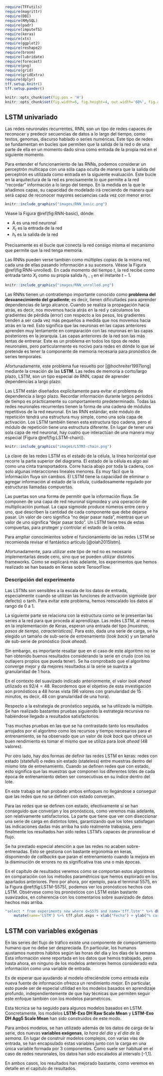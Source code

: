 
```r
require(TFFutils)
require(magrittr)
require(DBI)
require(RMySQL)
require(padr)
require(imputeTS)
require(keras)
require(xts)
require(ggplot2)
require(reshape2)
require(broom)
require(lubridate)
require(forecast)
require(png)
require(grid)
require(gridExtra)
require(dplyr)
tff.setup.knitr()
tff.setup.pander()

knitr::opts_chunk$set(fig.pos = 'H')
knitr::opts_chunk$set(fig.width=6, fig.height=4, out.width='60%', fig.align='center')
```



## LSTM univariado
 

Las redes neuronales recurrentes, RNN, son un tipo de redes capaces de reconocer y predecir secuencias de datos a lo largo del tiempo, como textos, genomas, discurso hablado o series numéricas. Este tipo de redes se fundamentan en bucles que permiten que la salida de la red o de una parte de ella en un momento dado sirva como entrada de la propia red en el siguiente momento.

Para entender el funcionamiento de las RNNs, podemos considerar un perceptrón multicapa con una sóla capa oculta de manera que la salida del perceptrón es utilizada como entrada en la siguiente evaluación. Este bucle en la arquitectura de la red es precisamente lo que permite a la red "recordar" información a lo largo del tiempo. En la medida en la que le añadimos capas, su capacidad de modelado irá creciendo de manera que será capaz de reconocer mayores secuencias cada vez con menor error. 


```r
knitr::include_graphics("images/RNN_basic.png")
```

Véase la Figura \@ref(fig:RNN-basic), dónde:

- $\text{A}$ es una red neuronal
- $X_t$ es la entrada de la red
- $h_t$ es la salida de la red

Precisamente es el bucle que conecta la red consigo misma el mecanismo que permite que la red tenga memoria.

Las RNNs pueden verse también como múltiples copias de la misma red, cada una de ellas pasando información a su sucesora. Véase la Figura \@ref(fig:RNN-unrolled). En cada momento del tiempo $t$, la red recibe como entrada tanto $X_t$ como su propia salida $h_{t-1}$ en el instante $t-1$.


```r
knitr::include_graphics("images/RNN_unrolled.png")
```


Las RNNs tienen un contratiempo importante conocido como **problema del desvanecimiento del gradiente**; es decir, tienen dificultades para aprender dependencias de largo alcance. Cuando se realiza la propagación hacia atrás, es decir, nos movemos hacia atrás en la red y calculamos los gradientes de pérdida (error) con respecto a los pesos, los gradientes tienden a ser cada vez más pequeños a medida que nos movemos hacia atrás en la red. Esto significa que las neuronas en las capas anteriores aprenden muy lentamente en comparación con las neuronas en las capas posteriores en la jerarquía. Las capas anteriores de la red son las más lentas de entrenar. Este es un problema en todos los tipos de redes neuronales, pero particularmente es nocivo para redes en dónde lo que se pretende es tener la componente de memoria necesaria para pronóstico de series temporales.

Afortunadamente, este problema fue resuelto por [@hochreiter1997long] mediante la creación de las **LSTM**. Las redes de memoria a corto/largo plazo, LSTM, son un tipo especial de RNN, capaz de aprender dependencias a largo plazo.

Las LSTM están diseñados explícitamente para evitar el problema de dependencia a largo plazo. Recordar información durante largos períodos de tiempo es prácticamente su comportamiento predeterminado. Todas las redes neuronales recurrentes tienen la forma de una cadena de módulos repetitivos de la red neuronal. En las RNN estándar, este módulo de repetición tendrá una estructura muy simple, como una sola capa de activación. Los LSTM también tienen esta estructura tipo cadena, pero el módulo de repetición tiene una estructura diferente. En lugar de tener una sola capa de red neuronal, hay cuatro que interactúan de una manera muy especial (Figura \@ref(fig:LSTM-chain)).



```r
knitr::include_graphics("images/LSTM3-chain.png")
```

La clave de las redes LSTM es el estado de la célula, la línea horizontal que recorre la parte superior del diagrama. El estado de la célula es algo así como una cinta transportadora. Corre hacia abajo por toda la cadena, con solo algunas interacciones lineales menores. Es muy fácil que la información fluya sin cambios. El LSTM tiene la capacidad de eliminar o agregar información al estado de la célula, cuidadosamente regulado por estructuras llamadas compuertas.

Las puertas son una forma de permitir que la información fluya. Se componen de una capa de red neuronal sigmoidea y una operación de multiplicación puntual. La capa sigmoide produce números entre cero y uno, que describen la cantidad de cada componente que debe dejarse pasar. Un valor de cero significa "no dejar pasar nada", mientras que un valor de uno significa "dejar pasar todo". Un LSTM tiene tres de estas compuertas, para proteger y controlar el estado de la celda.

Para ampliar conocimientos sobre el funcionamiento de las redes LSTM se recomienda revisar el fantástico artículo [@olah2015lstm].

Afortunadamente, para utilizar este tipo de red no es necesario implementarlas desde cero, sino que se pueden utilizar distintos frameworks. Como se explicará más adelante, los experimentos que hemos realizado se han basado en Keras sobre TensorFlow.




### Descripción del experimento

Las LSTMs son sensibles a la escala de los datos de entrada, especialmente cuando se utilizan las funciones de activación sigmoide (por defecto) o tanh. Para evitar este problema, hemos reescalado los datos al rango de 0 a 1. 


La siguiente parte se relaciona con la estructura como se le presentan las series a la red para que proceda al aprendizaje. Las redes LSTM, al menos en la implementación de Keras, esperan una entrada del tipo *[muestras, pasos de tiempo, características]*. Para esto, dada una serie de carga, se ha elegido un tamaño de sub-serie de entrenamiento (*look back*) y un tamaño de sub-serie de pronóstico (*look ahead*).

Sin embargo, es importante resaltar que en el caso de este algoritmo no se han obtenido buenos resultados considerando la serie en crudo (con los outlayers propios que pueda tener). Se ha comprobado que el algoritmo converge mejor y da mejores resultados si la serie se suaviza a granularidad de 1 hora.

En el contexto del suavizado indicado anteriormente, el valor *look ahead* utilizado es $92/4 = 48$. Recordemos que el objetivo de esta investigación son pronósticos a 48 horas vista (96 valores con granularidad de 15 minutos, es decir, 48 con granularidad de una hora).

Respecto a la estrategia de pronóstico seguida, se ha utilizado la múltiple. Se han realizado bastantes pruebas siguiendo la estrategia recursiva no habiéndose llegado a resultados satisfactorios.

Tras muchas pruebas en las que se ha contrastado tanto los resultados arrojados por el algoritmo como los recursos y tiempo necesarios para el entrenamiento, se ha observado que un valor de *look back* que ofrece un buen rendimiento es tomar el mismo que se utiliza para *look ahead* (48 valores).

Por otro lado, hay dos formas de definir las redes LSTM en keras: redes con estado (statefull) o redes sin estado (stateless) entre muestras dentro del mismo lote de entrenamiento. Cuando se definen redes que con estado, esto significa que las muestras que componen los diferentes lotes de cada época de entrenamiento deben ser consecutivas en su índice dentro del lote. 

En este trabajo se han probado ambos enfoques no llegándose a conseguir que las redes que no se definen con estado converjan.

Para las redes que se definen con estado, efectivamente sí se han conseguido que converjan y los pronósticos, como veremos más adelante, son relativamente satisfactorios. La parte que tiene que ver con diseccionar una serie de carga en distintos lotes, garantizando que los lotes satisfagan las indicaciones dadas más arriba ha sido realmente trabajosa, pero finalmente los resultados han sido redes LSTM's capaces de pronosticar el flujo.

Se ha prestado especial atención a que las redes no acaben sobre-entrenadas. Esto se gestiona con bastante ergonomía en keras, disponiendo de *callbacks* que paran el entrenamiento cuando la mejora en la disminución de errores no es significativa tras una o más épocas.

En el capítulo de resultados veremos cómo se comportan estos algoritmos en comparación con los métodos paramétricos que hemos explorado en los apartados anteriores. Pero por ahora, por ejemplo, para el terminal 5575, en la Figura \@ref(fig:LSTM-5575), podemos ver los pronósticos hechos con LSTM. Obsérvese como los pronósticos con LSTM están bastante suavizados, en coherencia con los comentarios sobre suavizado de datos hechos más arriba.


```r
"select * from experiments_new where d=5575 and name='tff.lstm'" %>% dbGetQuery(tff.get.conn(), .) %>% 
    mutate(name='LSTM') %>% tff.plot.exps + xlab("Fecha") + ylab("% carga") 
```



<!-- ## LSTM multivariado -->


## LSTM con variables exógenas

En las series del flujo de tráfico existe una componente de comportamiento humano que no debe ser despreciada. En particular, los humanos ajustamos nuestros hábitos según las horas del día y los días de la semana. Esta información viene reportada en los datos que hemos trabajado, pero hasta ahora, en ninguno de los modelos anteriores hemos considerado esta información como una variable de entrada.

Es de esperar que ayudando al modelo ofreciéndole como entrada esta nueva fuente de información ofrezca un rendimiento mejor. En particular, esto puede ser de especial utilidad en los modelos basados en aprendizaje profundo, independientemente de que hay técnicas que permiten seguir este enfoque también con los modelos paramétricos.

Esta técnica se ha seguido para algunos modelos basados en LSTM. Concretamente, los modelos **LSTM-Exo DH Raw Scale Mean** y **LSTM-Exo DH Agg5 Scale Mean** han sido construidos de este modo. 

Para ambos modelos, se han utilizado además de los datos de carga de la serie, dos nuevas **variables exógenas**, *la hora del día* y *el día de la semana*. En lugar de construir modelos complejos, con varias vías de entrada, se han encapsulado estas variables junto con la carga en una única variable formada por 3 componentes. Como suele ser habitual en el caso de redes neuronales, los datos han sido escalados al intervalo [-1,1].

En ambos casos, los resultados han mejorado bastante, como veremos en detalle en el capítulo de resultados.
